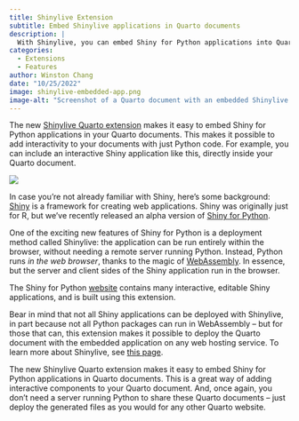 ```yaml
---
title: Shinylive Extension
subtitle: Embed Shinylive applications in Quarto documents
description: |
  With Shinylive, you can embed Shiny for Python applications into Quarto documents and run the entire application (including the Python runtime) inside the user's web browser.
categories:
  - Extensions
  - Features
author: Winston Chang
date: "10/25/2022"
image: shinylive-embedded-app.png
image-alt: "Screenshot of a Quarto document with an embedded Shinylive application."
---
```


The new [Shinylive Quarto extension](https://github.com/quarto-ext/shinylive) makes it easy to embed Shiny for Python applications in your Quarto documents. This makes it possible to add interactivity to your documents with just Python code. For example, you can include an interactive Shiny application like this, directly inside your Quarto document.

[![](shinylive-embedded-app.png){.preview-image fig-align="center" fig-alt="Shinylive application embedded in a Quarto document."}](https://quarto-ext.github.io/shinylive/sine.html)

In case you're not already familiar with Shiny, here's some background: [Shiny](https://shiny.rstudio.com/) is a framework for creating web applications. Shiny was originally just for R, but we've recently released an alpha version of [Shiny for Python](https://shiny.rstudio.com/py/).

One of the exciting new features of Shiny for Python is a deployment method called Shinylive: the application can be run entirely within the browser, without needing a remote server running Python. Instead, Python runs _in the web browser_, thanks to the magic of [WebAssembly](https://webassembly.org/). In essence, but the server and client sides of the Shiny application run in the browser.

The Shiny for Python [website](https://shiny.rstudio.com/py/) contains many interactive, editable Shiny applications, and is built using this extension.

Bear in mind that not all Shiny applications can be deployed with Shinylive, in part because not all Python packages can run in WebAssembly -- but for those that can, this extension makes it possible to deploy the Quarto document with the embedded application on any web hosting service. To learn more about Shinylive, see [this page](https://shiny.rstudio.com/py/docs/shinylive.html).

The new Shinylive Quarto extension makes it easy to embed Shiny for Python applications in Quarto documents. This is a great way of adding interactive components to your Quarto document. And, once again, you don't need a server running Python to share these Quarto documents -- just deploy the generated files as you would for any other Quarto website.
